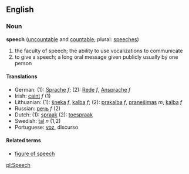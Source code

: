 ==English==

===Noun===
'''speech''' ([[uncountable]] and [[countable]]; plural: [[speeches]])

<!-- not real defs - just show basic senses... -->
# the faculty of speech; the ability to use vocalizations to communicate
# to give a speech; a long oral message given publicly usually by one person

====Translations====
*German: (1): [[Sprache]] ''f''; (2): [[Rede]] ''f'', [[Ansprache]] ''f''
*Irish: [[caint]] ''f'' (1)
*Lithuanian: (1): [[šneka]] ''f'', [[kalba]] ''f''; (2): [[prakalba]] ''f'', [[pranešimas]] ''m'', [[kalba]] ''f''
*Russian: [[речь]] ''f'' (2)
*Dutch: (1): [[spraak]] (2): [[toespraak]]
*Swedish: [[tal]] ''n'' (1,2)
*Portuguese: [[voz]], discurso

====Related terms====
*[[figure of speech]]

[[pl:Speech]]